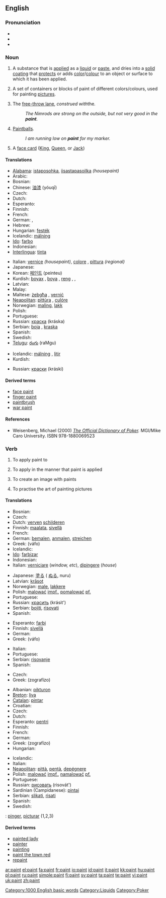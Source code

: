 ==English==
{{wikipedia}}

===Pronunciation===
*{{IPA|/peɪnt/}}
*{{audio|en-us-paint.ogg|Audio (US)}}
*{{rhymes|eɪnt}}

===Noun===
{{en-noun}}

# A substance that is [[apply|applied]] as a [[liquid]] or [[paste]], and dries into a [[solid]] [[coating]] that [[protect]]s or adds [[color]]/[[colour]] to an object or surface to which it has been applied.
# {{italbrac|in plural '''''paints'''''}} A set of containers or blocks of paint of different colors/colours, used for painting [[picture]]s.
# {{context|basketball|slang}} The [[free-throw lane]], ''construed with ''the''.''
#: ''The Nimrods are strong on the outside, but not very good in the '''paint'''.''
# {{uncountable}} {{context|paintball|slang}} [[paintball|Paintball]]s.
#: ''I am running low on '''paint''' for my marker.''
# {{context|poker slang}} A [[face card]] ([[King]], [[Queen]], or [[Jack]])

====Translations====
{{trans-top|substance}}
* [[Alabama]]: [[istaposohka]], [[iisastapasoilka]] ''(housepaint)''
* Arabic: {{Arab|[[دهان]]}} {{IPAchar|(dihān)}} {{m}}
* Bosnian: {{t-|bs|farba|f}}
* Chinese: [[油漆]] (yóuqī)
* Czech: {{t+|cs|barva|f}}
* Dutch: {{t+|nl|verf|f}}
* Esperanto: {{t-|eo|farbo|xs=Esperanto}}
* Finnish: {{t+|fi|maali}}
* French: {{t+|fr|peinture|f}}
* German: {{t+|de|Farbe|f}}, {{t-|de|Lack|m}}
* Hebrew: {{he-translation|צבע|tséva}} {{m}}
* Hungarian: [[festék]]
* Icelandic: [[málning]] {{f}}
* [[Ido]]: [[farbo]]
* Indonesian: {{t-|id|cat|xs=Indonesian}}
* [[Interlingua]]: [[tinta]]
{{trans-mid}}
* Italian: [[vernice]] {{f}} ''(housepaint)'', [[colore]] {{m}}, [[pittura]] {{f}} ''(regional)''
* Japanese: {{t-|ja|ペンキ|tr=penki|sc=Jpan}}
* Korean: [[페인트]] (peinteu)
* Kurdish: [[boyax]] {{f}}, [[boya]] {{f}}, [[reng]] {{m}}, {{KUchar|[[بۆیه‌]]}}, {{KUchar|[[ره‌نگ]]}}
* Latvian: {{t-|lv|krāsa|f|xs=Latvian}}
* Malay: {{t+|ms|cat|xs=Malay}}
* Maltese: [[żebgħa]] {{f}}, [[verniċ]] {{f}}
* [[Neapolitan]]: [[pittùra]] {{f}}, [[culóre]] {{m}}
* Norwegian: [[maling]], [[lakk]]
* Polish: {{t-|pl|farba|f}}
* Portuguese: {{t+|pt|tinta|f}}
* Russian: [[краска]] (kráska) {{f}}
* Serbian: [[boja]] {{f}}, [[kraska]] {{f}}
* Spanish: {{t+|es|pintura|f}}
* Swedish: {{t+|sv|färg|c}}
* [[Telugu]]: [[రంగు]] (raMgu)
{{trans-bottom}}

{{trans-top|paints: set of containers or blocks of paints of different colours}}
* Icelandic: [[málning]] {{f}}, [[litir]] {{m|p}}
* Kurdish: {{KUchar|[[ره‌نگ]]}}
{{trans-mid}}
* Russian: [[краски]] (kráski) {{p}}
{{trans-bottom}}

====Derived terms====
*[[face paint]]
*[[finger paint]]
*[[paintbrush]]
*[[war paint]]

====References====

*Weisenberg, Michael (2000) ''[http://www.poker1.com/mcu/pokerdictionary/mculib_dictionary_info.asp The Official Dictionary of Poker].''  MGI/Mike Caro University.  ISBN 978-1880069523

===Verb===
{{en-verb|paint}}

# {{transitive}} To apply paint to
# {{transitive}} To apply in the manner that paint is applied
# {{transitive}} To create an image with paints
# {{intransitive}} To practise the art of painting pictures

====Translations====
{{trans-top|apply paint to}}
* Bosnian: {{t-|bs|farbati}}
* Czech: {{t-|cs|malovat}}
* Dutch: [[verven]] [[schilderen]]
* Finnish: [[maalata]], [[sivellä]]
* French: {{t+|fr|peindre}}
* German: [[bemalen]], [[anmalen]], [[streichen]]
* Greek: {{t|el|βάφω|sc=Grek}} (váfo)
* Icelandic: {{t+|is|mála}}
* [[Ido]]: [[farbizar]]
* Indonesian: {{t-|id|cat|alt=mencat|xs=Indonesian}}
* Italian: [[verniciare]] (''window, etc''), [[dipingere]] (''house'')
{{trans-mid}}
* Japanese: [[塗る]] ( [[ぬる]], nuru)
* Latvian: [[krāsot]]
* Norwegian: [[male]], [[lakkere]]
* Polish: [[malować]] [[impf.]], [[pomalować]] [[pf.]]
* Portuguese: {{t+|pt|pintar}}
* Russian: [[красить]] (krásit')
* Serbian: [[bojiti]], [[risovati]]
* Spanish: {{t-|es|pintar}}
{{trans-bottom}}

{{trans-top|apply in the manner of paint}}
* Esperanto: [[farbi]]
* Finnish: [[sivellä]]
* German: {{t+|de|streichen}}
* Greek: {{t|el|βάφω|sc=Grek}} (váfo)
{{trans-mid}}
* Italian: {{t-|it|verniciare}}
* Portuguese: {{t+|pt|pintar}}
* Serbian: [[risovanje]]
* Spanish: {{t-|es|pintar}}
{{trans-bottom}}

{{trans-top|create an image}}
* Czech: {{t-|cs|malovat}}
* Greek: {{t|el|ζωγραφίζω|sc=Grek}} (zografízo)
{{trans-mid}}
{{trans-bottom}}

{{trans-top|practise the art of painting pictures}}
* Albanian: [[pikturon]]
* [[Breton]]: [[liva]]
* [[Catalan]]: [[pintar]]
* Croatian: {{t-|hr|slikati}}
* Czech: {{t-|cs|malovat}}
* Dutch: {{t+|nl|schilderen}}
* Esperanto: [[pentri]]
* Finnish: {{t+|fi|maalata}}
* French: {{t+|fr|peindre}}
* German: {{t+|de|malen}}
* Greek: {{t|el|ζωγραφίζω|sc=Grek}} (zografízo)
* Hungarian: {{t+|hu|fest}}
{{trans-mid}}
* Icelandic: {{t+|is|mála}}
* Italian: {{t+|it|dipingere}}
* [[Neapolitan]]: [[pittà]], [[pentà]], [[depégnere]]
* Polish: [[malować]] [[impf.]], [[namalować]] [[pf.]]
* Portuguese: {{t+|pt|pintar}}
* Russian: [[рисовать]] (risovát')
* Sardinian (Campidanese): [[pintai]]
* Serbian: [[slikati]], [[risati]]
* Spanish: {{t-|es|pintar}}
* Swedish: {{t+|sv|måla}}
{{trans-bottom}}

{{checktrans}}
{{trans-top|Translations to be checked}}
{{ttbc|Interlingua}}: [[pinger]], [[picturar]] (1,2,3)
{{trans-mid}}
{{trans-bottom}}

====Derived terms====
*[[painted lady]]
*[[painter]]
*[[painting]]
*[[paint the town red]]
*[[repaint]]

[[Category:1000 English basic words]]
[[Category:Liquids]]
[[Category:Poker]]

[[ar:paint]]
[[el:paint]]
[[fa:paint]]
[[fr:paint]]
[[io:paint]]
[[id:paint]]
[[it:paint]]
[[kk:paint]]
[[hu:paint]]
[[pl:paint]]
[[ru:paint]]
[[simple:paint]]
[[fi:paint]]
[[sv:paint]]
[[ta:paint]]
[[te:paint]]
[[vi:paint]]
[[uk:paint]]
[[zh:paint]]